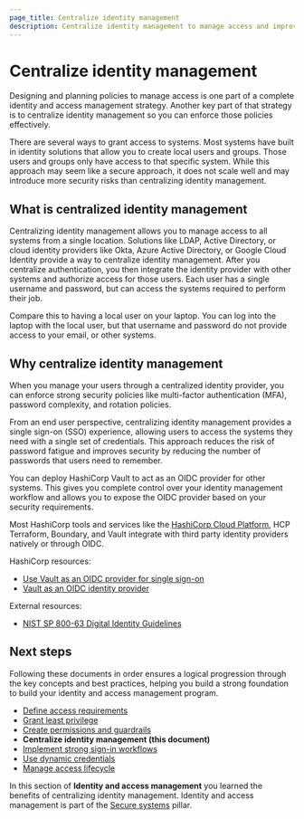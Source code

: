 ```yaml
---
page_title: Centralize identity management
description: Centralize identity management to manage access and improve security.
---
```


# Centralize identity management

Designing and planning policies to manage access is one part of a complete identity
and access management strategy. Another key part of that strategy is to
centralize identity management so you can enforce those policies effectively.

There are several ways to grant access to systems. Most systems have built in
identity solutions that allow you to create local users and groups. Those users
and groups only have access to that specific system. While this approach may
seem like a secure approach, it does not scale well and may introduce more
security risks than centralizing identity management. 

## What is centralized identity management

Centralizing identity management allows you to manage access to all systems
from a single location. Solutions like LDAP, Active Directory, or cloud identity
providers like Okta, Azure Active Directory, or Google Cloud Identity provide a way to
centralize identity management. After you centralize authentication, you then
integrate the identity provider with other systems and authorize access for those
users. Each user has a single username and password, but can access the systems
required to perform their job.

Compare this to having a local user on your laptop. You can log into the laptop
with the local user, but that username and password do not provide access to
your email, or other systems.

## Why centralize identity management

When you manage your users through a centralized
identity provider, you can enforce strong security policies like multi-factor
authentication (MFA), password complexity, and rotation policies. 

From an end user perspective, centralizing identity management provides a
single sign-on (SSO) experience, allowing users to access the systems they need
with a single set of credentials. This approach reduces the risk of password
fatigue and improves security by reducing the number of passwords that users
need to remember.

You can deploy HashiCorp Vault to act as an OIDC provider for other systems.
This gives you complete control over your identity management workflow and
allows you to expose the OIDC provider based on your security requirements.

Most HashiCorp tools and services like the [HashiCorp Cloud
Platform](https://portal.cloud.hashicorp.com/sign-in), HCP Terraform, Boundary,
and Vault integrate with third party identity providers natively or through
OIDC.

HashiCorp resources:

- [Use Vault as an OIDC provider for single sign-on](/nomad/tutorials/archive/sso-oidc-vault)
- [Vault as an OIDC identity provider](/vault/docs/secrets/identity/oidc-provider)

External resources:

- [NIST SP 800-63 Digital Identity Guidelines](https://pages.nist.gov/800-63-3/sp800-63c.html)

## Next steps

Following these documents in order ensures a logical progression through the key
concepts and best practices, helping you build a strong foundation to build your
identity and access management program.

- [Define access requirements](/well-architected-framework/secure-systems/identity-access-management/define-access-requirements)
- [Grant least privilege](/well-architected-framework/secure-systems/identity-access-management/grant-least-privilege)
- [Create permissions and guardrails](/well-architected-framework/secure-systems/identity-access-management/create-permissions-guardrails)
- **Centralize identity management (this document)**
- [Implement strong sign-in workflows](/well-architected-framework/secure-systems/identity-access-management/implement-strong-sign-in-workflows)
- [Use dynamic credentials](/well-architected-framework/secure-systems/identity-access-management/use-dynamic-credentials)
- [Manage access lifecycle](/well-architected-framework/secure-systems/identity-access-management/manage-access-lifecycle)

In this section of **Identity and access management** you learned the benefits
of centralizing identity management. Identity and access management is part of the
[Secure systems](/well-architected-framework/secure-systems) pillar.

